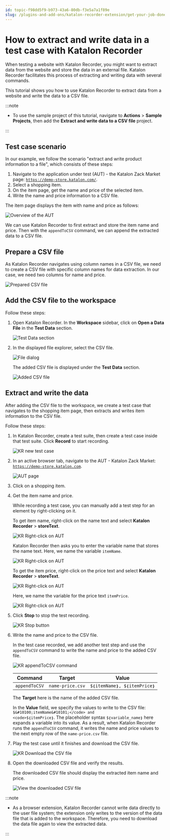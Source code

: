 ```yaml
---
id: topic-f98dd5f9-b973-43a6-80db-f3e5a7a1f89e
slug: /plugins-and-add-ons/katalon-recorder-extension/get-your-job-done/automate-scenarios/how-to-extract-and-write-data-in-a-test-case-with-katalon-recorder
---
```


# How to extract and write data in a test case with Katalon Recorder

When testing a website with Katalon Recorder, you might want to extract data from the website and store the data in an external file. Katalon Recorder facilitates this process of extracting and writing data with several commands.

This tutorial shows you how to use Katalon Recorder to extract data from a website and write the data to a CSV file.


:::note

-   To use the sample project of this tutorial, navigate to **Actions** &gt; **Sample Projects**, then add the **Extract and write data to a CSV file** project.

:::

## Test case scenario

In our example, we follow the scenario "extract and write product information to a file", which consists of these steps:

1.  Navigate to the application under test \(AUT\) - the Katalon Zack Market page: <code>https://demo-store.katalon.com/</code>.
2.  Select a shopping item.
3.  On the item page, get the name and price of the selected item.
4.  Write the name and price information to a CSV file.

The item page displays the item with name and price as follows:

<img src="https://github.com/katalon-studio/docs-images/raw/master/katalon-recorder/docs/write-and-extract-data/AUT-overview.png" alt="Overview of the AUT" />

We can use Katalon Recorder to first extract and store the item name and price. Then with the <code>appendToCSV</code> command, we can append the extracted data to a CSV file.

## Prepare a CSV file

As Katalon Recorder navigates using column names in a CSV file, we need to create a CSV file with specific column names for data extraction. In our case, we need two columns for name and price.

<img src="https://github.com/katalon-studio/docs-images/raw/master/katalon-recorder/docs/write-and-extract-data/KR-Sample-CSV.png" alt="Prepared CSV file" />

## Add the CSV file to the workspace

Follow these steps:

1.  Open Katalon Recorder. In the **Workspace** sidebar, click on **Open a Data File** in the **Test Data** section.

    <img src="https://github.com/katalon-studio/docs-images/raw/master/katalon-recorder/docs/write-and-extract-data/KR-5.8.0-Add-test-data.png" alt="Test Data section" />

2.  In the displayed file explorer, select the CSV file.

    <img src="https://github.com/katalon-studio/docs-images/raw/master/katalon-recorder/docs/write-and-extract-data/KR-5.8.0-file-explorer.png" alt="File dialog" />

    The added CSV file is displayed under the **Test Data** section.

    <img src="https://github.com/katalon-studio/docs-images/raw/master/katalon-recorder/docs/write-and-extract-data/KR-5.8.0-Added-test-data.png" alt="Added CSV file" />


## Extract and write the data

After adding the CSV file to the workspace, we create a test case that navigates to the shopping item page, then extracts and writes item information to the CSV file.

Follow these steps:

1.  In Katalon Recorder, create a test suite, then create a test case inside that test suite. Click **Record** to start recording.

    <img src="https://github.com/katalon-studio/docs-images/raw/master/katalon-recorder/docs/write-and-extract-data/KR-5.8.0-New-test-case.png" alt="KR new test case" />

2.  In an active browser tab, navigate to the AUT - Katalon Zack Market: <code>https://demo-store.katalon.com</code>.

    <img src="https://github.com/katalon-studio/docs-images/raw/master/katalon-recorder/docs/write-and-extract-data/KR-5.8.0-AUT-page.png" alt="AUT page" />

3.  Click on a shopping item.

4.  Get the item name and price.

    While recording a test case, you can manually add a test step for an element by right-clicking on it.

    To get item name, right-click on the name text and select **Katalon Recorder** &gt; **storeText**.

    <img src="https://github.com/katalon-studio/docs-images/raw/master/katalon-recorder/docs/write-and-extract-data/KR-5.8.0-right-click-store-text-cropped.png" alt="KR Right-click on AUT" />

    Katalon Recorder then asks you to enter the variable name that stores the name text. Here, we name the variable <code>itemName</code>.

    <img src="https://github.com/katalon-studio/docs-images/raw/master/katalon-recorder/docs/write-and-extract-data/KR-5.8.0-Enter-variable-name-for-item-name.png" alt="KR Right-click on AUT" />

    To get the item price, right-click on the price text and select **Katalon Recorder** &gt; **storeText**.

    <img src="https://github.com/katalon-studio/docs-images/raw/master/katalon-recorder/docs/write-and-extract-data/KR-5.8.0-right-lick-store-text-item-price-cropped.png" alt="KR Right-click on AUT" />

    Here, we name the variable for the price text <code>itemPrice</code>.

    <img src="https://github.com/katalon-studio/docs-images/raw/master/katalon-recorder/docs/write-and-extract-data/KR-5.8.0-Enter-variable-name-for-item-price.png" alt="KR Right-click on AUT" />

5.  Click **Stop** to stop the test recording.

    <img src="https://github.com/katalon-studio/docs-images/raw/master/katalon-recorder/docs/write-and-extract-data/KR-5.8.0-stop-button.png" alt="KR Stop button" />

6.  Write the name and price to the CSV file.

    In the test case recorded, we add another test step and use the <code>appendToCSV</code> command to write the name and price to the added CSV file.

    <img src="https://github.com/katalon-studio/docs-images/raw/master/katalon-recorder/docs/write-and-extract-data/KR-5.8.0-appendToCSV-command.png" alt="KR appendToCSV command" />

    <table><tr><th>Command</th><th>Target</th><th>Value</th></tr><tbody><tr><td><code>appendToCSV</code></td><td><code>name-price.csv</code></td><td><code>$&#10100;itemName&#10101;, $&#10100;itemPrice&#10101;</code></td></tr>    </tbody></table>

    The **Target** here is the name of the added CSV file.

    In the **Value** field, we specify the values to write to the CSV file: <code>$&#10100;itemName&#10101;</code> and <code>$&#10100;itemPrice&#10101;</code>. The placeholder syntax <code>$&#10100;variable&#95;name&#10101;</code> here expands a variable into its value. As a result, when Katalon Recorder runs the <code>appendToCSV</code> command, it writes the name and price values to the next empty row of the <code>name-price.csv</code> file.

7.  Play the test case until it finishes and download the CSV file.

    <img src="https://github.com/katalon-studio/docs-images/raw/master/katalon-recorder/docs/write-and-extract-data/KR-5.8.0-click-download-test-data.png" alt="KR Download the CSV file" />

8.  Open the downloaded CSV file and verify the results.

    The downloaded CSV file should display the extracted item name and price.

    <img src="https://github.com/katalon-studio/docs-images/raw/master/katalon-recorder/docs/write-and-extract-data/Downloaded-CSV.png" alt="View the downloaded CSV file" />



:::note

-   As a browser extension, Katalon Recorder cannot write data directly to the user file system; the extension only writes to the version of the data file that is added to the workspace. Therefore, you need to download the data file again to view the extracted data.

:::